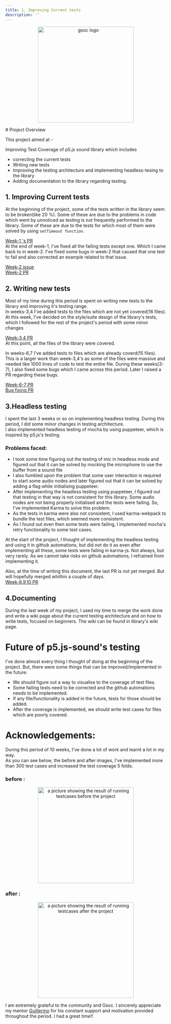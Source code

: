 ```yaml
---
title: 1. Improving Current tests
description: ''
---
```

<p align="center">
  <img src="https://github.com/satyasaibhushan/gsoc-21-wrapup/blob/master/assets/gsoc.png" alt="gsoc logo" width="300" style="margin-left:50%;transform:translateX(-50%);" />
</p>

<p>
  # Project Overview

  This project aimed at -

  Improving Test Coverage of p5.js sound library which includes

  * correcting the current tests
  * Writing new tests
  * Improving the testing architecture and implementing headless-tesing to the library
  * Adding documentation to the library regarding testing.
</p>

## 1. Improving Current tests

At the beginning of the project, some of the tests written in the library seem to be broken(like 20 %). Some of these are due to the problems in code which went by unnoticed as testing is not frequently performed to the library. Some of these are due to the tests for which most of them were solved by using `setTimeout function`.

[Week-1 's PR](https://github.com/processing/p5.js-sound/pull/626)\
At the end of week-1, I've fixed all the failing tests except one. Which I came back to in week-2.
I've fixed some bugs in week-2 that caused that one test to fail and also corrected an example related to that issue.

[Week-2 issue](https://github.com/processing/p5.js-sound/issues/627)\
[Week-2 PR](https://github.com/processing/p5.js-sound/pull/628)

## 2. Writing new tests

Most of my time during this period is spent on writing new tests to the library and improving it's testing range.\
In weeks-3,4 I've added tests to the files which are not yet covered(16 files). At this week, I've decided on the style/suite design of the library's tests, which I followed for the rest of the project's period with some minor changes

[Week-3,4 PR](https://github.com/processing/p5.js-sound/pull/632)\
At this point, all the files of the library were covered.

In weeks-6,7 I've added tests to files which are already coverd(15 files). This is a larger work than week-3,4's as some of the files were massive and needed like 1000 lines of code to test the entire file. During these weeks(3-7), I also fixed some bugs which I came across this period. Later I raised a PR regarding these bugs.

[Week-6-7 PR](https://github.com/processing/p5.js-sound/pull/636)\
[Bug fixing PR](https://github.com/processing/p5.js-sound/pull/639)

## 3.Headless testing

I spent the last 3 weeks or so on implementing headless testing. During this period, I did some minor changes in testing architecture.\
I also implemented headless testing of mocha by using puppeteer, which is inspired by p5.js's testing.

### Problems faced:

* I took some time figuring out the testing of mic in headless mode and figured out that it can be solved by mocking the microphone to use the buffer from a sound file
* I also fumbled upon the problem that some user interaction is required to start some audio nodes and later figured out that it can be solved by adding a flag while initialising puppeteer.
* After implementing the headless testing using puppeteer, I figured out that testing in that way is not consistent for this library. Some audio nodes are not being properly initialised and the tests were failing. So, I've implemented Karma to solve this problem.
* As the tests in karma were also not consistent, I used karma-webpack to bundle the test files, which seemed more consistent.
* As I found out even then some tests were failing, I implemented mocha's retry functionality to some test cases.

At the start of the project, I thought of implementing the headless testing and using it in github automations, but did not do it as even after implementing all these, some tests were failing in karma-js. Not always, but very rarely. As we cannot take risks on github automations, I refrained from implementing it.

Also, at the time of writing this document, the last PR is not yet merged. But will hopefully merged whithin a couple of days.\
[Week-8,9,10 PR](https://github.com/processing/p5.js-sound/pull/641)

## 4.Documenting

During the last week of my project, I used my time to merge the work done and write a wiki page about the current testing architecture and on how to write tests, focused on beginners. The wiki can be found in library's wiki page.

# Future of p5.js-sound's testing

I've done almost every thing I thought of doing at the beginning of the project. But, there were some things that can be improved/implemented in the future:

* We should figure out a way to visualise to the coverage of test files.
* Some failing tests need to be corrected and the github automations needs to be implemented.
* If any file/functionality is added in the future, tests for those should be added.
* After the coverage is implemented, we should write test cases for files which are poorly covered.

# Acknowledgements:

During this period of 10 weeks, I've done a lot of work and learnt a lot in my way.\
As you can see below, the before and after images, I've implemented more than 300 test cases and increased the test coverage 5 folds.

### before :

<p align="center">
  <img src="https://github.com/satyasaibhushan/gsoc-21-wrapup/blob/master/assets/before.png" alt="a picture showing the result of running testcases before the project" width="300" style="margin-left:50%;transform:translateX(-50%);" />
</p>

### after :

<p align="center">
  <img src="https://github.com/satyasaibhushan/gsoc-21-wrapup/blob/master/assets/after.png" alt="a picture showing the result of running testcases after the project" width="300" style="margin-left:50%;transform:translateX(-50%);" />
</p>

I am extremely grateful to the community and Gsoc. I sincerely appreciate my mentor [Guillermo](https://github.com/guillemontecinos) for his constant support and motivation provided throughout the period. I had a great time!!

